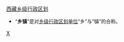 [[category:西藏乡级行政区划|]]
[[Category:中国各省乡镇|X]]
* <font size="2" >“'''乡镇'''”是对[[乡级行政区划|乡级行政区划单位]]“乡”与“镇”的合称。</font>